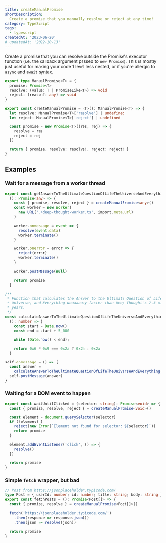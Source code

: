 ```yaml
---
title: createManualPromise
shortDescription:
  Create a promise that you manually resolve or reject at any time!
category: TypeScript
tags:
  - typescript
createdAt: '2023-06-20'
# updatedAt: '2022-10-13'
---
```


Create a promise that you can resolve outside the Promise's executor function
(i.e. the callback argument passed to `new Promise`). This is mostly just useful
for making your code 1 level less nested, or if you're allergic to `async` and
`await` syntax.

```typescript
export type ManualPromise<T> = {
  promise: Promise<T>
  resolve: (value: T | PromiseLike<T>) => void
  reject: (reason?: any) => void
}

export const createManualPromise = <T>(): ManualPromise<T> => {
  let resolve: ManualPromise<T>['resolve'] | undefined
  let reject: ManualPromise<T>['reject'] | undefined

  const promise = new Promise<T>((res, rej) => {
    resolve = res
    reject = rej
  })

  return { promise, resolve: resolve!, reject: reject! }
}
```

## Examples

### Wait for a message from a worker thread

```ts title="main.ts"
export const getAnswerToTheUltimateQuestionOfLifeTheUniverseAndEverythingFromWorker =
  (): Promise<any> => {
    const { promise, resolve, reject } = createManualPromise<any>()
    const worker = new Worker(
      new URL('./deep-thought-worker.ts', import.meta.url)
    )

    worker.onmessage = event => {
      resolve(event.data)
      worker.terminate()
    }

    worker.onerror = error => {
      reject(error)
      worker.terminate()
    }

    worker.postMessage(null)

    return promise
  }
```

```ts title="deeper-thought-worker.ts"
/**
 * Function that calculates the Answer to the Ultimate Question of Life, the
 * Universe, and Everything waaaaaaay faster than Deep Thought's 7.5 million
 * years.
 */
const calculateAnswerToTheUltimateQuestionOfLifeTheUniverseAndEverything =
  (): number => {
    const start = Date.now()
    const end = start + 5_000

    while (Date.now() < end);

    return 0x6 * 0x9 === 0x2a ? 0x2a : 0x2a
  }

self.onmessage = () => {
  const answer =
    calculateAnswerToTheUltimateQuestionOfLifeTheUniverseAndEverything()
  self.postMessage(answer)
}
```

### Waiting for a DOM event to happen

```ts
export const waitUntilClicked = (selector: string): Promise<void> => {
  const { promise, resolve, reject } = createManualPromise<void>()

  const element = document.querySelector(selector)
  if (!element) {
    reject(new Error(`Element not found for selector: ${selector}`))
    return promise
  }

  element.addEventListener('click', () => {
    resolve()
  })

  return promise
}
```

### Simple `fetch` wrapper, but bad

```ts
// Post from https://jsonplaceholder.typicode.com/
type Post = { userId: number; id: number; title: string; body: string }
export const fetchPosts = (): Promise<Post[]> => {
  const { promise, resolve } = createManualPromise<Post[]>()

  fetch('https://jsonplaceholder.typicode.com/')
    .then(response => response.json())
    .then(json => resolve(json))

  return promise
}
```
